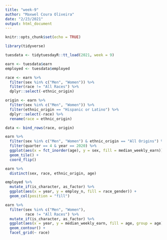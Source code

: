 ```yaml
---
title: "week-9"
author: "Maxwel Coura Oliveira"
date: "2/23/2021"
output: html_document
---
```


```r
knitr::opts_chunk$set(echo = TRUE)
```

```r
library(tidyverse)
```


```r
tuesdata <- tidytuesdayR::tt_load(2021, week = 9)
```

```r
earn <- tuesdata$earn
employed <- tuesdata$employed
```
```r
race <- earn %>% 
  filter(sex %in% c("Men", "Women")) %>% 
  filter(race != "All Races") %>% 
  dplyr::select(-ethnic_origin)

origin <- earn %>% 
  filter(sex %in% c("Men", "Women")) %>% 
  filter(ethnic_origin == "Hispanic or Latino") %>% 
  dplyr::select(-race) %>% 
  rename(race = ethnic_origin)

data <- bind_rows(race, origin)
```

```r
earn %>% 
  filter(sex %in% c("Men", "Women") & ethnic_origin == "All Origins") %>%
  filter(quarter == 4 & year == 2020) %>% 
  ggplot(aes(x = fct_inorder(age), y = sex, fill = median_weekly_earn)) +
  geom_tile() +
  coord_flip()
```



```r
earn %>% 
  distinct(sex, race, ethnic_origin, age)
```


```r
employed %>% 
  mutate_if(is_character, as_factor) %>% 
  ggplot(aes(x = year, y = employ_n, fill = race_gender)) +
  geom_col(position = "fill")
```


```r
earn %>% 
  filter(sex %in% c("Men", "Women"),
         race != "All Races") %>% 
  mutate_if(is_character, as_factor) %>% 
  ggplot(aes(x = year, y = median_weekly_earn, fill = age, group = age)) +
  geom_contour() +
  facet_grid(~ race)
```

